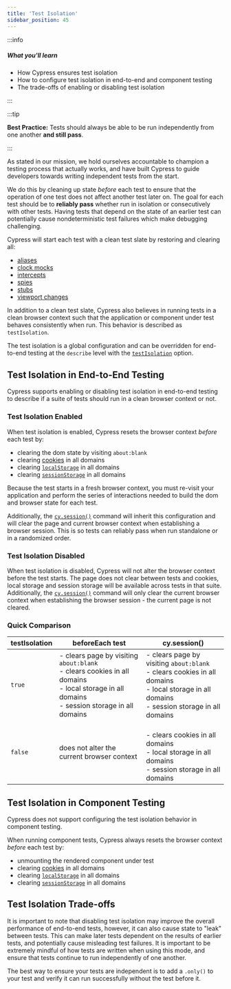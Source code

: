 ```yaml
---
title: 'Test Isolation'
sidebar_position: 45
---
```


:::info

##### <Icon name="question-circle" color="#4BBFD2" /> What you'll learn

- How Cypress ensures test isolation
- How to configure test isolation in end-to-end and component testing
- The trade-offs of enabling or disabling test isolation

:::

:::tip

<Icon name="check-circle" color="green" /> **Best Practice:** Tests should always
be able to be run independently from one another **and still pass**.

:::

As stated in our mission, we hold ourselves accountable to champion a testing
process that actually works, and have built Cypress to guide developers towards
writing independent tests from the start.

We do this by cleaning up state _before_ each test to ensure that the operation
of one test does not affect another test later on. The goal for each test should
be to **reliably pass** whether run in isolation or consecutively with other
tests. Having tests that depend on the state of an earlier test can potentially
cause nondeterministic test failures which make debugging challenging.

Cypress will start each test with a clean test slate by restoring and clearing
all:

- [aliases](/api/commands/as)
- [clock mocks](/api/commands/clock)
- [intercepts](/api/commands/intercept)
- [spies](/api/commands/spy)
- [stubs](/api/commands/stub)
- [viewport changes](/api/commands/viewport)

In addition to a clean test slate, Cypress also believes in running tests in a
clean browser context such that the application or component under test behaves
consistently when run. This behavior is described as `testIsolation`.

The test isolation is a global configuration and can be overridden for
end-to-end testing at the `describe` level with the
[`testIsolation`](/app/references/configuration#e2e) option.

## Test Isolation in End-to-End Testing

Cypress supports enabling or disabling test isolation in end-to-end testing to
describe if a suite of tests should run in a clean browser context or not.

### Test Isolation Enabled

When test isolation is enabled, Cypress resets the browser context _before_ each
test by:

- clearing the dom state by visiting `about:blank`
- clearing [cookies](/api/cypress-api/cookies) in all domains
- clearing
  [`localStorage`](https://developer.mozilla.org/en-US/docs/Web/API/Window/localStorage)
  in all domains
- clearing
  [`sessionStorage`](https://developer.mozilla.org/en-US/docs/Web/API/Window/sessionStorage)
  in all domains

Because the test starts in a fresh browser context, you must re-visit your
application and perform the series of interactions needed to build the dom and
browser state for each test.

Additionally, the [`cy.session()`](/api/commands/session) command will inherit
this configuration and will clear the page and current browser context when
establishing a browser session. This is so tests can reliably pass when run
standalone or in a randomized order.

### Test Isolation Disabled

When test isolation is disabled, Cypress will not alter the browser context
before the test starts. The page does not clear between tests and cookies, local
storage and session storage will be available across tests in that suite.
Additionally, the [`cy.session()`](/api/commands/session) command will only
clear the current browser context when establishing the browser session - the
current page is not cleared.

### Quick Comparison

| testIsolation | beforeEach test                                                                                                                                     | cy.session()                                                                                                                                        |
| ------------- | --------------------------------------------------------------------------------------------------------------------------------------------------- | --------------------------------------------------------------------------------------------------------------------------------------------------- |
| `true`        | - clears page by visiting `about:blank`<br/>- clears cookies in all domains<br/>- local storage in all domains<br/>- session storage in all domains | - clears page by visiting `about:blank`<br/>- clears cookies in all domains<br/>- local storage in all domains<br/>- session storage in all domains |
| `false`       | does not alter the current browser context                                                                                                          | <br/>- clears cookies in all domains<br/>- local storage in all domains<br/>- session storage in all domains                                        |

## Test Isolation in Component Testing

Cypress does not support configuring the test isolation behavior in component
testing.

When running component tests, Cypress always resets the browser context _before_
each test by:

- unmounting the rendered component under test
- clearing [cookies](/api/cypress-api/cookies) in all domains
- clearing
  [`localStorage`](https://developer.mozilla.org/en-US/docs/Web/API/Window/localStorage)
  in all domains
- clearing
  [`sessionStorage`](https://developer.mozilla.org/en-US/docs/Web/API/Window/sessionStorage)
  in all domains

## Test Isolation Trade-offs

It is important to note that disabling test isolation may improve the overall
performance of end-to-end tests, however, it can also cause state to "leak"
between tests. This can make later tests dependent on the results of earlier
tests, and potentially cause misleading test failures. It is important to be
extremely mindful of how tests are written when using this mode, and ensure that
tests continue to run independently of one another.

The best way to ensure your tests are independent is to add a `.only()` to your
test and verify it can run successfully without the test before it.
